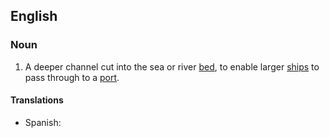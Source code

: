==English==

===Noun===
{{en-noun}}

# {{lb|en|nautical}} A deeper channel cut into the sea or river [[bed]], to enable larger [[ships]] to pass through to a [[port]].

====Translations====
{{trans-top|deeper channel cut into the sear or river bed}}
* Spanish: {{t+|es|caño|m}}
{{trans-mid}}
{{trans-bottom}}